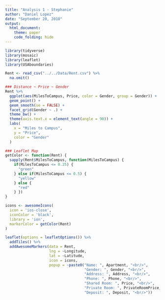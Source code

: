 ```yaml
---
title: "Analysis 1 - Stephanie"
author: "Daniel Lopez"
date: "September 20, 2018"
output: 
  html_document:
    theme: paper
    code_folding: hide
---
```


```r
library(tidyverse)
library(mosaic)
library(leaflet)
library(USAboundaries)

Rent <- read_csv("../../Data/Rent.csv") %>% 
  na.omit()
```



```r
### Distance ~ Price ~ Gender
Rent %>% 
  ggplot(aes(MilesToCampus, Price, color = Gender, group = Gender)) +
  geom_point() +
  geom_smooth(se = FALSE) +
  facet_grid(Gender ~ .) +
  theme_bw() +
  theme(axis.text.x = element_text(angle = 90)) +
  labs(
    x = "Miles to Campus",
    y = "Price",
    color = "Gender"
  )

```



```r
### Leaflet Map
getColor <- function(Rent) {
  sapply(Rent$MilesToCampus, function(MilesToCampus) {
    if(MilesToCampus <= 0.25) {
      "green"
    } else if(MilesToCampus <= 0.5) {
      "yellow"
    } else {
      "red"
    } })
}

icons <- awesomeIcons(
  icon = 'ios-close',
  iconColor = 'black',
  library = 'ion',
  markerColor = getColor(Rent)
)

leaflet(options = leafletOptions()) %>% 
  addTiles() %>% 
  addAwesomeMarkers(data = Rent,
                    lng = ~Longitude,
                    lat = ~Latitude,
                    icon = icons,
                    popup = ~paste0("Name: ", Apartment, "<br/>",
                                    "Gender: ", Gender, "<br/>",
                                    "Address: ", Address, "<br/>",
                                    "Phone: ", Phone, "<br/>",
                                    "Shared Room: ", Price, "<br/>",
                                    "Private Room: ", PrivateRoomPrice, "<br/>",
                                    "Deposit: ", Deposit, "<br/>"))
```

